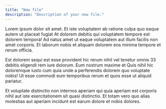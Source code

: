 ```yaml
---
title: "New file"
description: "Description of your new file."
---
```


Lorem ipsum dolor sit amet. Et iste voluptatem ab ratione culpa quo eaque autem ut placeat fugiat At dolorem debitis qui voluptatem tempore est dolorem tempora! Ad natus amet ut eaque voluptatem aut illum facilis non amet corporis. Et laborum nobis et aliquam dolorem eos minima tempore et rerum officia.

Est dolorem sequi est esse provident hic rerum nihil vel tenetur omnis 33 debitis eligendi rem iure dolorum. Eum nostrum maxime et Quis nihil hic doloremque iusto cum quia unde a perferendis dolorem quo voluptate nobis! Ut esse commodi eum temporibus rerum et quos esse ut aliquid pariatur.

Et voluptate distinctio non internos aperiam qui quia aperiam est corporis nihil aut iste exercitationem sit quasi distinctio. Et totam vero quo alias molestias aut aperiam incidunt est earum dolore et nobis dolores.
